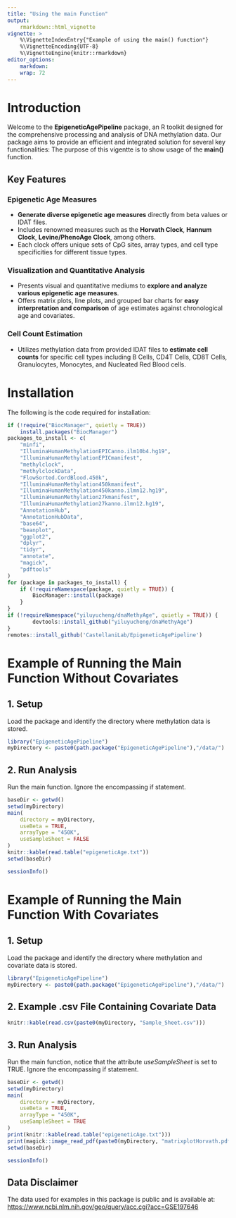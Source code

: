 ```yaml
---
title: "Using the main Function"
output:
    rmarkdown::html_vignette
vignette: >
    %\VignetteIndexEntry{"Example of using the main() function"}
    %\VignetteEncoding{UTF-8}
    %\VignetteEngine{knitr::rmarkdown}
editor_options: 
    markdown: 
    wrap: 72
---
```


# Introduction

Welcome to the **EpigeneticAgePipeline** package, an R toolkit designed for the comprehensive processing and analysis of DNA methylation data. Our package aims to provide an efficient and integrated solution for several key functionalities: The purpose of this vigentte is to show usage of the **main()** function.

## Key Features

### Epigenetic Age Measures

-   **Generate diverse epigenetic age measures** directly from beta values or IDAT files.
-   Includes renowned measures such as the **Horvath Clock**, **Hannum Clock**, **Levine/PhenoAge Clock**, among others.
-   Each clock offers unique sets of CpG sites, array types, and cell type specificities for different tissue types.

### Visualization and Quantitative Analysis

-   Presents visual and quantitative mediums to **explore and analyze various epigenetic age measures**.
-   Offers matrix plots, line plots, and grouped bar charts for **easy interpretation and comparison** of age estimates against chronological age and covariates.

### Cell Count Estimation

-   Utilizes methylation data from provided IDAT files to **estimate cell counts** for specific cell types including B Cells, CD4T Cells, CD8T Cells, Granulocytes, Monocytes, and Nucleated Red Blood cells.

# Installation

The following is the code required for installation:

``` r
if (!require("BiocManager", quietly = TRUE))
    install.packages("BiocManager")
packages_to_install <- c(
    "minfi",
    "IlluminaHumanMethylationEPICanno.ilm10b4.hg19",
    "IlluminaHumanMethylationEPICmanifest",
    "methylclock",
    "methylclockData",
    "FlowSorted.CordBlood.450k",
    "IlluminaHumanMethylation450kmanifest",
    "IlluminaHumanMethylation450kanno.ilmn12.hg19",
    "IlluminaHumanMethylation27kmanifest",
    "IlluminaHumanMethylation27kanno.ilmn12.hg19",
    "AnnotationHub",
    "AnnotationHubData",
    "base64",
    "beanplot",
    "ggplot2",
    "dplyr",
    "tidyr",
    "annotate",
    "magick",
    "pdftools"
)
for (package in packages_to_install) {
    if (!requireNamespace(package, quietly = TRUE)) {
        BiocManager::install(package)
    }
}
if (!requireNamespace("yiluyucheng/dnaMethyAge", quietly = TRUE)) {
        devtools::install_github("yiluyucheng/dnaMethyAge")
}
remotes::install_github('CastellaniLab/EpigeneticAgePipeline')
```

# Example of Running the Main Function Without Covariates

## 1. Setup

Load the package and identify the directory where methylation data is stored.

```R
library("EpigeneticAgePipeline")
myDirectory <- paste0(path.package("EpigeneticAgePipeline"),"/data/")
```

## 2. Run Analysis

Run the main function. Ignore the encompassing if statement.

```R
baseDir <- getwd()
setwd(myDirectory)
main(
    directory = myDirectory,
    useBeta = TRUE,
    arrayType = "450K",
    useSampleSheet = FALSE
)  
knitr::kable(read.table("epigeneticAge.txt"))
setwd(baseDir)
```

```R
sessionInfo()
```

# Example of Running the Main Function With Covariates

## 1. Setup

Load the package and identify the directory where methylation and covariate data is stored.

```R
library("EpigeneticAgePipeline")
myDirectory <- paste0(path.package("EpigeneticAgePipeline"),"/data/")
```

## 2. Example .csv File Containing Covariate Data

```R
knitr::kable(read.csv(paste0(myDirectory, "Sample_Sheet.csv")))
```

## 3. Run Analysis

Run the main function, notice that the attribute *useSampleSheet* is set to TRUE. Ignore the encompassing if statement.

```R
baseDir <- getwd()
setwd(myDirectory)
main(
    directory = myDirectory,
    useBeta = TRUE,
    arrayType = "450K",
    useSampleSheet = TRUE
)  
print(knitr::kable(read.table("epigeneticAge.txt")))
print(magick::image_read_pdf(paste0(myDirectory, "matrixplotHorvath.pdf")))
setwd(baseDir)
```

```R
sessionInfo()
```

## Data Disclaimer

The data used for examples in this package is public and is available at: <https://www.ncbi.nlm.nih.gov/geo/query/acc.cgi?acc=GSE197646>
